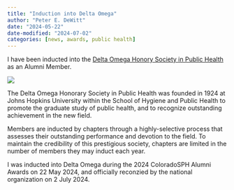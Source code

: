```yaml
---
title: "Induction into Delta Omega"
author: "Peter E. DeWitt"
date: "2024-05-22"
date-modified: "2024-07-02"
categories: [news, awards, public health]
---
```


I have been inducted into the [Delta Omega Honory Society in Public
Health](https://deltaomega.org/) as an Alumni Member.

![](badge-50176.png)

The Delta Omega Honorary Society in Public Health was founded in 1924 at Johns
Hopkins University within the School of Hygiene and Public Health to promote the
graduate study of public health, and to recognize outstanding achievement in the
new field.

Members are inducted by chapters through a highly-selective process that
assesses their outstanding performance and devotion to the field. To maintain
the credibility of this prestigious society, chapters are limited in the number
of members they may induct each year.

I was inducted into Delta Omega during the 2024 ColoradoSPH Alumni Awards on 22 May
2024, and officially reconzied by the national organization on 2 July 2024.
